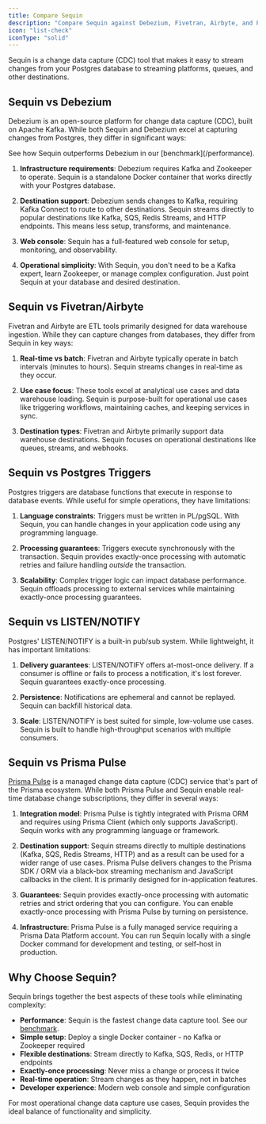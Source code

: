 ```yaml
---
title: Compare Sequin
description: "Compare Sequin against Debezium, Fivetran, Airbyte, and Postgres native solutions. Make an informed choice for your change data capture needs."
icon: "list-check"
iconType: "solid"
---
```


Sequin is a change data capture (CDC) tool that makes it easy to stream changes from your Postgres database to streaming platforms, queues, and other destinations.

## Sequin vs Debezium

Debezium is an open-source platform for change data capture (CDC), built on Apache Kafka. While both Sequin and Debezium excel at capturing changes from Postgres, they differ in significant ways:

<Note>
See how Sequin outperforms Debezium in our [benchmark](/performance).
</Note>

1. **Infrastructure requirements**: Debezium requires Kafka and Zookeeper to operate. Sequin is a standalone Docker container that works directly with your Postgres database.

2. **Destination support**: Debezium sends changes to Kafka, requiring Kafka Connect to route to other destinations. Sequin streams directly to popular destinations like Kafka, SQS, Redis Streams, and HTTP endpoints. This means less setup, transforms, and maintenance.

3. **Web console**: Sequin has a full-featured web console for setup, monitoring, and observability.

4. **Operational simplicity**: With Sequin, you don't need to be a Kafka expert, learn Zookeeper, or manage complex configuration. Just point Sequin at your database and desired destination.



## Sequin vs Fivetran/Airbyte

Fivetran and Airbyte are ETL tools primarily designed for data warehouse ingestion. While they can capture changes from databases, they differ from Sequin in key ways:

1. **Real-time vs batch**: Fivetran and Airbyte typically operate in batch intervals (minutes to hours). Sequin streams changes in real-time as they occur.

2. **Use case focus**: These tools excel at analytical use cases and data warehouse loading. Sequin is purpose-built for operational use cases like triggering workflows, maintaining caches, and keeping services in sync.

3. **Destination types**: Fivetran and Airbyte primarily support data warehouse destinations. Sequin focuses on operational destinations like queues, streams, and webhooks.

## Sequin vs Postgres Triggers

Postgres triggers are database functions that execute in response to database events. While useful for simple operations, they have limitations:

1. **Language constraints**: Triggers must be written in PL/pgSQL. With Sequin, you can handle changes in your application code using any programming language.

2. **Processing guarantees**: Triggers execute synchronously with the transaction. Sequin provides exactly-once processing with automatic retries and failure handling _outside_ the transaction.

3. **Scalability**: Complex trigger logic can impact database performance. Sequin offloads processing to external services while maintaining exactly-once processing guarantees.

## Sequin vs LISTEN/NOTIFY

Postgres' LISTEN/NOTIFY is a built-in pub/sub system. While lightweight, it has important limitations:

1. **Delivery guarantees**: LISTEN/NOTIFY offers at-most-once delivery. If a consumer is offline or fails to process a notification, it's lost forever. Sequin guarantees exactly-once processing.

2. **Persistence**: Notifications are ephemeral and cannot be replayed. Sequin can backfill historical data.

3. **Scale**: LISTEN/NOTIFY is best suited for simple, low-volume use cases. Sequin is built to handle high-throughput scenarios with multiple consumers.

## Sequin vs Prisma Pulse

[Prisma Pulse](https://www.prisma.io/docs/pulse) is a managed change data capture (CDC) service that's part of the Prisma ecosystem. While both Prisma Pulse and Sequin enable real-time database change subscriptions, they differ in several ways:

1. **Integration model**: Prisma Pulse is tightly integrated with Prisma ORM and requires using Prisma Client (which only supports JavaScript). Sequin works with any programming language or framework.

2. **Destination support**: Sequin streams directly to multiple destinations (Kafka, SQS, Redis Streams, HTTP) and as a result can be used for a wider range of use cases. Prisma Pulse delivers changes to the Prisma SDK / ORM via a black-box streaming mechanism and JavaScript callbacks in the client. It is primarily designed for in-application features.

3. **Guarantees**: Sequin provides exactly-once processing with automatic retries and strict ordering that you can configure. You can enable exactly-once processing with Prisma Pulse by turning on persistence.

4. **Infrastructure**: Prisma Pulse is a fully managed service requiring a Prisma Data Platform account. You can run Sequin locally with a single Docker command for development and testing, or self-host in production.

## Why Choose Sequin?

Sequin brings together the best aspects of these tools while eliminating complexity:

- **Performance**: Sequin is the fastest change data capture tool. See our [benchmark](/performance).
- **Simple setup**: Deploy a single Docker container - no Kafka or Zookeeper required
- **Flexible destinations**: Stream directly to Kafka, SQS, Redis, or HTTP endpoints
- **Exactly-once processing**: Never miss a change or process it twice
- **Real-time operation**: Stream changes as they happen, not in batches
- **Developer experience**: Modern web console and simple configuration

For most operational change data capture use cases, Sequin provides the ideal balance of functionality and simplicity.